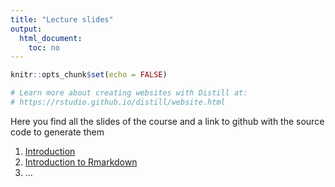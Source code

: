 ```yaml
---
title: "Lecture slides"
output:
  html_document:
    toc: no
---
```


```r
knitr::opts_chunk$set(echo = FALSE)

# Learn more about creating websites with Distill at:
# https://rstudio.github.io/distill/website.html

```
Here you find all the slides of the course and a link to github with the source code to generate them


1. [Introduction](slides/L1_course_intro.html)
2. [Introduction to Rmarkdown](slides/L2_rmarkdown_intro.html)
3. ...
